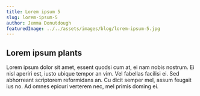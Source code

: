 ```yaml
---
title: Lorem ipsum 5
slug: lorem-ipsum-5
author: Jemma Donutdough
featuredImage: ../../assets/images/blog/lorem-ipsum-5.jpg
---
```


## Lorem ipsum plants

Lorem ipsum dolor sit amet, essent quodsi cum at, ei nam nobis nostrum. Ei nisl aperiri est, iusto ubique tempor an vim. Vel fabellas facilisi ei. Sed abhorreant scriptorem reformidans an. Cu dicit semper mel, assum feugait ius no. Ad omnes epicuri verterem nec, mel primis doming ei. 